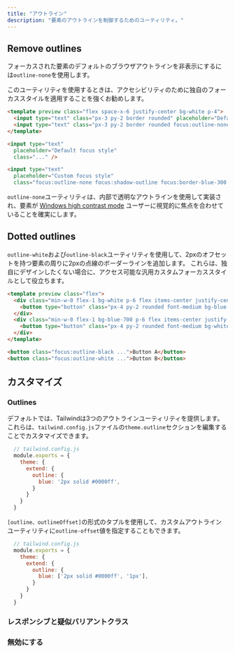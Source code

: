 ```yaml
---
title: "アウトライン"
description: "要素のアウトラインを制御するためのユーティリティ。"
---
```




## Remove outlines

フォーカスされた要素のデフォルトのブラウザアウトラインを非表示にするには`outline-none`を使用します。

このユーティリティを使用するときは、アクセシビリティのために独自のフォーカススタイルを適用することを強くお勧めします。

```html
<template preview class="flex space-x-6 justify-center bg-white p-4">
  <input type="text" class="px-3 py-2 border rounded" placeholder="Default focus style" />
  <input type="text" class="px-3 py-2 border rounded focus:outline-none focus:shadow-outline focus:border-blue-400" placeholder="Custom focus style" />
</template>

<input type="text"
  placeholder="Default focus style"
  class="..." />

<input type="text"
  placeholder="Custom focus style"
  class="focus:outline-none focus:shadow-outline focus:border-blue-300 ..." />
```

`outline-none`ユーティリティは、内部で透明なアウトラインを使用して実装され、要素が
[Windows high contrast mode](https://blogs.windows.com/msedgedev/2020/09/17/styling-for-windows-high-contrast-with-new-standards-for-forced-colors/)
ユーザーに視覚的に焦点を合わせていることを確実にします。

## <Heading badge="v1.9.0+">Dotted outlines</Heading>

`outline-white`および`outline-black`ユーティリティを使用して、2pxのオフセットを持つ要素の周りに2pxの点線のボーダーラインを追加します。
これらは、独自にデザインしたくない場合に、アクセス可能な汎用カスタムフォーカススタイルとして役立ちます。

```html
<template preview class="flex">
  <div class="min-w-0 flex-1 bg-white p-6 flex items-center justify-center">
    <button type="button" class="px-4 py-2 rounded font-medium bg-blue-600 text-white focus:outline-black">Button A</button>
  </div>
  <div class="min-w-0 flex-1 bg-blue-700 p-6 flex items-center justify-center">
    <button type="button" class="px-4 py-2 rounded font-medium bg-white text-gray-900 focus:outline-white">Button B</button>
  </div>
</template>

<button class="focus:outline-black ...">Button A</button>
<button class="focus:outline-white ...">Button B</button>
```

## カスタマイズ

### <Heading badge="v1.9.0+">Outlines</Heading>

デフォルトでは、Tailwindは3つのアウトラインユーティリティを提供します。
これらは、`tailwind.config.js`ファイルの`theme.outline`セクションを編集することでカスタマイズできます。

```js
  // tailwind.config.js
  module.exports = {
    theme: {
      extend: {
        outline: {
          blue: '2px solid #0000ff',
        }
      }
    }
  }
```

`[outline、outlineOffset]`の形式のタプルを使用して、カスタムアウトラインユーティリティに`outline-offset`値を指定することもできます。

```js
  // tailwind.config.js
  module.exports = {
    theme: {
      extend: {
        outline: {
          blue: ['2px solid #0000ff', '1px'],
        }
      }
    }
  }
```

### レスポンシブと疑似バリアントクラス

<Variants plugin="outline" />

### 無効にする

<Disabling plugin="outline" />
